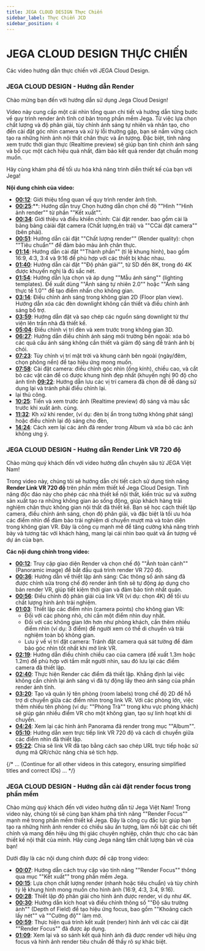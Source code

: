 ```yaml
---
title: JEGA CLOUD DESIGN Thực Chiến
sidebar_label: Thực Chiến JCD
sidebar_position: 4
---
```



# JEGA CLOUD DESIGN THỰC CHIẾN

Các video hướng dẫn thực chiến với JEGA Cloud Design.

### JEGA CLOUD DESIGN - Hướng dẫn Render
<StyledVideoPlayer youtubeId="4dE2FTbmA_0" title="JEGA CLOUD DESIGN - Hướng dẫn Render" />
Chào mừng bạn đến với hướng dẫn sử dụng Jega Cloud Design!

Video này cung cấp một cái nhìn tổng quan chi tiết và hướng dẫn từng bước về quy trình render ảnh tĩnh cơ bản trong phần mềm Jega. Từ việc lựa chọn chất lượng và độ phân giải, tùy chỉnh ánh sáng tự nhiên và nhân tạo, cho đến cài đặt góc nhìn camera và xử lý lỗi thường gặp, bạn sẽ nắm vững cách tạo ra những hình ảnh nội thất chân thực và ấn tượng. Đặc biệt, tính năng xem trước thời gian thực (Realtime preview) sẽ giúp bạn tinh chỉnh ánh sáng và bố cục một cách hiệu quả nhất, đảm bảo kết quả render đạt chuẩn mong muốn.

Hãy cùng khám phá để tối ưu hóa khả năng trình diễn thiết kế của bạn với Jega!

**Nội dung chính của video:**

*   [**00:12**](https://www.youtube.com/watch?v=4dE2FTbmA_0&t=12s): Giới thiệu tổng quan về quy trình render ảnh tĩnh.
*   [**00:25**](https://www.youtube.com/watch?v=4dE2FTbmA_0&t=25s):**: Hướng dẫn truy Chọn hướng dẫn chọn chế độ ""Hình ""Hình ảnh render"" từ phần ""Kết xuất"".
*   [**00:34**](https://www.youtube.com/watch?v=4dE2FTbmA_0&t=34s): Giới thiệu và điều khiển chính: Cài đặt render. bao gồm cài là bảng bảng càiài đặt camera (Chất lượng,ên trái) và ""CCài đặt camera"" (bên phải).
*   [**00:51**](https://www.youtube.com/watch?v=4dE2FTbmA_0&t=51s): Hướng dẫn cài đặt ""Chất lượng render"" (Render quality): chọn ""Tiêu chuẩn"" để đảm bảo màu ảnh chân thực.
*   [**01:14**](https://www.youtube.com/watch?v=4dE2FTbmA_0&t=74s): Hướng dẫn cài đặt ""Thành phần"" (tỉ lệ khung hình), bao gồm 16:9, 4:3, 3:4 và 9:16 để phù hợp với các thiết bị khác nhau.
*   [**01:40**](https://www.youtube.com/watch?v=4dE2FTbmA_0&t=100s): Hướng dẫn cài đặt ""Độ phân giải"", từ SD đến 8K, trong đó 4K được khuyến nghị là đủ sắc nét.
*   [**01:54**](https://www.youtube.com/watch?v=4dE2FTbmA_0&t=114s): Hướng dẫn lựa chọn và áp dụng ""Mẫu ánh sáng"" (lighting templates). Đề xuất dùng ""Ánh sáng tự nhiên 2.0"" hoặc ""Ánh sáng thực tế 1.0"" để tạo điểm nhấn cho không gian.
*   [**03:14**](https://www.youtube.com/watch?v=4dE2FTbmA_0&t=194s): Điều chỉnh ánh sáng trong không gian 2D (Floor plan view). Hướng dẫn xóa các đèn downlight không cần thiết và điều chỉnh ánh sáng bổ trợ.
*   [**03:59**](https://www.youtube.com/watch?v=4dE2FTbmA_0&t=239s): Hướng dẫn đặt và sao chép các nguồn sáng downlight từ thư viện lên trần nhà đã thiết kế.
*   [**05:04**](https://www.youtube.com/watch?v=4dE2FTbmA_0&t=304s): Điều chỉnh vị trí đèn và xem trước trong không gian 3D.
*   [**06:27**](https://www.youtube.com/watch?v=4dE2FTbmA_0&t=387s): Hướng dẫn điều chỉnh ánh sáng môi trường bên ngoài: xóa bỏ các quả cầu ánh sáng không cần thiết và giảm độ sáng để tránh ảnh bị chói.
*   [**07:23**](https://www.youtube.com/watch?v=4dE2FTbmA_0&t=443s): Tùy chỉnh vị trí mặt trời và khung cảnh bên ngoài (ngày/đêm, chọn phông nền) để tạo hiệu ứng mong muốn.
*   [**07:58**](https://www.youtube.com/watch?v=4dE2FTbmA_0&t=478s): Cài đặt camera: điều chỉnh góc nhìn (ống kính), chiều cao, và cắt bỏ các vật cản để có được khung hình đẹp nhất (khuyến nghị 90 độ cho ảnh tĩnh   [**09:22**](https://www.youtube.com/watch?v=4dE2FTbmA_0&t=562s): Hướng dẫn lưu các vị trí camera đã chọn để dễ dàng sử dụng lại và tránh phải điều chỉnh lại.
* lại thủ công.
*   [**10:25**](https://www.youtube.com/watch?v=4dE2FTbmA_0&t=625s): Tiến và xem trước ảnh (Realtime preview) độ sáng và màu sắc trước khi xuất ảnh. cùng.
*   [**11:32**](https://www.youtube.com/watch?v=4dE2FTbmA_0&t=692s): Kh xử khi render, (ví dụ: đèn bị ẩn trong tường không phát sáng) hoặc điều chỉnh lại độ sáng cho đèn,
*   [**14:24**](https://www.youtube.com/watch?v=4dE2FTbmA_0&t=864s): Cách xem lại các ảnh đã render trong Album và xóa bỏ các ảnh không ưng ý.

### JEGA CLOUD DESIGN - Hướng dẫn Render Link VR 720 độ
<StyledVideoPlayer youtubeId="D0vZqeES2xQ" title="JEGA CLOUD DESIGN - Hướng dẫn Render Link VR 720 độ" />
Chào mừng quý khách đến với video hướng dẫn chuyên sâu từ JEGA Việt Nam!

Trong video này, chúng tôi sẽ hướng dẫn chi tiết cách sử dụng tính năng **Render Link VR 720 độ** trên phần mềm thiết kế Jega Cloud Design. Tính năng độc đáo này cho phép các nhà thiết kế nội thất, kiến trúc sư và xưởng sản xuất tạo ra những không gian ảo sống động, giúp khách hàng trải nghiệm chân thực không gian nội thất đã thiết kế. Bạn sẽ học cách thiết lập camera, điều chỉnh ánh sáng, chọn độ phân giải, và đặc biệt là tối ưu hóa các điểm nhìn để đảm bảo trải nghiệm di chuyển mượt mà và toàn diện trong không gian VR. Đây là công cụ mạnh mẽ để tăng cường khả năng trình bày và tương tác với khách hàng, mang lại cái nhìn bao quát và ấn tượng về dự án của bạn.

**Các nội dung chính trong video:**

*   [**00:12**](https://www.youtube.com/watch?v=D0vZqeES2xQ&t=12s): Truy cập giao diện Render và chọn chế độ ""Ảnh toàn cảnh"" (Panoramic image) để bắt đầu quá trình render VR 720 độ.
*   [**00:36**](https://www.youtube.com/watch?v=D0vZqeES2xQ&t=36s): Hướng dẫn về thiết lập ánh sáng: Các thông số ánh sáng đã được chỉnh sửa trong chế độ render ảnh tĩnh sẽ tự động áp dụng cho bản render VR, giúp tiết kiệm thời gian và đảm bảo tính nhất quán.
*   [**00:56**](https://www.youtube.com/watch?v=D0vZqeES2xQ&t=56s): Điều chỉnh độ phân giải của link VR (ví dụ: chọn 4K) để tối ưu chất lượng hình ảnh trải nghiệm.
*   [**01:03**](https://www.youtube.com/watch?v=D0vZqeES2xQ&t=63s): Thiết lập các điểm nhìn (camera points) cho không gian VR:
    *   Đối với các phòng nhỏ, chỉ cần một điểm nhìn duy nhất.
    *   Đối với các không gian lớn hơn như phòng khách, cần thêm nhiều điểm nhìn (ví dụ: 3 điểm) để người xem có thể di chuyển và trải nghiệm toàn bộ không gian.
    *   Lưu ý về vị trí đặt camera: Tránh đặt camera quá sát tường để đảm bảo góc nhìn tốt nhất khi mở link VR.
*   [**02:19**](https://www.youtube.com/watch?v=D0vZqeES2xQ&t=139s): Hướng dẫn điều chỉnh chiều cao của camera (đề xuất 1.3m hoặc 1.2m) để phù hợp với tầm mắt người nhìn, sau đó lưu lại các điểm camera đã thiết lập.
*   [**02:40**](https://www.youtube.com/watch?v=D0vZqeES2xQ&t=160s): Thực hiện Render các điểm đã thiết lập. Khẳng định lại việc không cần chỉnh lại ánh sáng vì đã tự động lấy theo ánh sáng của phần render ảnh tĩnh.
*   [**03:20**](https://www.youtube.com/watch?v=D0vZqeES2xQ&t=200s): Tạo và quản lý tên phòng (room labels) trong chế độ 2D để hỗ trợ di chuyển giữa các điểm nhìn trong link VR. Với các phòng lớn, việc thêm nhiều tên phòng (ví dụ: ""Phòng Trà"" trong khu vực phòng khách) sẽ giúp gán nhiều điểm VR cho một không gian, tạo sự linh hoạt khi di chuyển.
*   [**04:24**](https://www.youtube.com/watch?v=D0vZqeES2xQ&t=264s): Xem lại các hình ảnh Panorama đã render trong mục ""Album"".
*   [**05:10**](https://www.youtube.com/watch?v=D0vZqeES2xQ&t=310s): Hướng dẫn xem trực tiếp link VR 720 độ và cách di chuyển giữa các điểm nhìn đã thiết lập.
*   [**05:22**](https://www.youtube.com/watch?v=D0vZqeES2xQ&t=322s): Chia sẻ link VR đã tạo bằng cách sao chép URL trực tiếp hoặc sử dụng mã QR/chức năng chia sẻ tích hợp.

{/* ... (Continue for all other videos in this category, ensuring simplified titles and correct IDs) ... */}

### JEGA CLOUD DESIGN - Hướng dẫn cài đặt render focus trong phần mềm
<StyledVideoPlayer youtubeId="GC3ryN3G3BI" title="JEGA CLOUD DESIGN - Hướng dẫn cài đặt render focus trong phần mềm" />
Chào mừng quý khách đến với video hướng dẫn từ Jega Việt Nam! Trong video này, chúng tôi sẽ cùng bạn khám phá tính năng ""Render Focus"" mạnh mẽ trong phần mềm thiết kế Jega. Đây là công cụ đắc lực giúp bạn tạo ra những hình ảnh render có chiều sâu ấn tượng, làm nổi bật các chi tiết chính và mang đến hiệu ứng thị giác chuyên nghiệp, chân thực cho các bản thiết kế nội thất của mình. Hãy cùng Jega nâng tầm chất lượng bản vẽ của bạn!

Dưới đây là các nội dung chính được đề cập trong video:

*   [**00:07**](https://www.youtube.com/watch?v=GC3ryN3G3BI&t=7s): Hướng dẫn cách truy cập vào tính năng ""Render Focus"" thông qua mục ""Kết xuất"" trong phần mềm Jega.
*   [**00:15**](https://www.youtube.com/watch?v=GC3ryN3G3BI&t=15s): Lựa chọn chất lượng render (nhanh hoặc tiêu chuẩn) và tùy chỉnh tỷ lệ khung hình mong muốn cho hình ảnh (16:9, 4:3, 3:4, 9:16).
*   [**00:28**](https://www.youtube.com/watch?v=GC3ryN3G3BI&t=28s): Thiết lập độ phân giải cho hình ảnh được render, ví dụ như 4K.
*   [**00:30**](https://www.youtube.com/watch?v=GC3ryN3G3BI&t=30s): Hướng dẫn kích hoạt và điều chỉnh thông số ""Độ sâu trường ảnh"" (Depth of Field) để tạo hiệu ứng focus, bao gồm ""Khoảng cách lấy nét"" và ""Cường độ"" làm mờ.
*   [**00:59**](https://www.youtube.com/watch?v=GC3ryN3G3BI&t=59s): Thực hiện quá trình kết xuất (render) hình ảnh với các cài đặt ""Render Focus"" đã được áp dụng.
*   [**01:09**](https://www.youtube.com/watch?v=GC3ryN3G3BI&t=69s): Xem lại và so sánh kết quả hình ảnh đã được render với hiệu ứng focus và hình ảnh render tiêu chuẩn để thấy rõ sự khác biệt.
